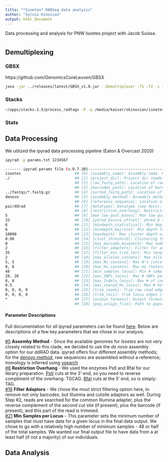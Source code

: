```yaml
---
title: "*Isoetes* RADSeq data analysis"
author: "Sylvia Kinosian"
output: html_document
---
```


Data processing and analysis for PNW Isoetes project with Jacob Suissa.

# {.tabset}

## Demultiplexing

### GBSX

https://github.com/GenomicsCoreLeuven/GBSX

```bash
java -jar ../releases/latest/GBSX_v1.0.jar --Demultiplexer -f1 -f2 -i (barcodes) -gzip true -o out_file
```

### Stacks

```bash
~/apps/stacks-2.5/process_radtags -P -p /media/kaiser/skinosian/isoetes/raw/ -o ./ -b isoetes_barcodes.txt -c -q -r --inline_null --renz_1 pstI --renz_2 mspI
```

### Stats

## Data Processing

We utilized the ipyrad data processing pipeline (Eaton & Overcast 2020)

```bash
ipyrad -p params.txt 1234567
```

```bash
------- ipyrad params file (v.0.7.30)-------------------------------------------
isoetes                        ## [0] [assembly_name]: Assembly name. Used to name output directories
./                             ## [1] [project_dir]: Project dir (made in curdir if not present)
                               ## [2] [raw_fastq_path]: Location of raw non-demultiplexed fastq files
                               ## [3] [barcodes_path]: Location of barcodes file
../fastqs/*.fastq.gz           ## [4] [sorted_fastq_path]: Location of demultiplexed/sorted fastq files
denovo                         ## [5] [assembly_method]: Assembly method 
                               ## [6] [reference_sequence]: Location of reference sequence file
pairddrad                      ## [7] [datatype]: Datatype (see docs): rad, gbs, ddrad, etc.
                               ## [8] [restriction_overhang]: Restriction overhang (cut1,) or (cut1, cut2)
5                              ## [9] [max_low_qual_bases]: Max low quality base calls (Q<20) in a read
33                             ## [10] [phred_Qscore_offset]: phred Q score offset (33 is default)
6                              ## [11] [mindepth_statistical]: Min depth for statistical base calling
6                              ## [12] [mindepth_majrule]: Min depth for majority-rule base calling
10000                          ## [13] [maxdepth]: Max cluster depth within samples
0.90                           ## [14] [clust_threshold]: Clustering threshold for de novo assembly
0                              ## [15] [max_barcode_mismatch]: Max number of allowable mismatches in barcodes
2                              ## [16] [filter_adapters]: Filter for adapters/primers (1 or 2=stricter)
35                             ## [17] [filter_min_trim_len]: Min length of reads after adapter trim
2                              ## [18] [max_alleles_consens]: Max alleles per site in consensus sequences
5, 5                           ## [19] [max_Ns_consens]: Max N's (uncalled bases) in consensus (R1, R2)
8, 8                           ## [20] [max_Hs_consens]: Max Hs (heterozygotes) in consensus (R1, R2)
48                             ## [21] [min_samples_locus]: Min # samples per locus for output
20, 20                         ## [22] [max_SNPs_locus]: Max # SNPs per locus (R1, R2)
8, 8                           ## [23] [max_Indels_locus]: Max # of indels per locus (R1, R2)
0.5                            ## [24] [max_shared_Hs_locus]: Max # heterozygous sites per locus (R1, R2)
0, 0, 0, 0                     ## [25] [trim_reads]: Trim raw read edges (R1>, <R1, R2>, <R2) (see docs)
0, 0, 0, 0                     ## [26] [trim_loci]: Trim locus edges (see docs) (R1>, <R1, R2>, <R2)
*                              ## [27] [output_formats]: Output formats (see docs)
                               ## [28] [pop_assign_file]: Path to population assignment file
```

#### Parameter Descriptions

Full documentation for all ipyrad parameters can be found [here](https://ipyrad.readthedocs.io/parameters.html). Below are descriptions of a few key parameters that we chose in our analysis.

[#5](https://ipyrad.readthedocs.io/parameters.html#assembly-method) **Assemby Method** - Since the available genomes for *Isoetes* are not very closely related to this clade, we decided to use the *de novo* assembly option for our ddRAD data. ipyrad offers four different assembly methods; for the [denovo method](https://ipyrad.readthedocs.io/methods.html#assembly-methods), raw sequences are assembled without a reference; homology is inferred using [vsearch](https://github.com/torognes/vsearch)
<br>
[#8](https://ipyrad.readthedocs.io/parameters.html#restriction-overhang) **Restriction Overhang** - We used the enzymes PstI and BfaI for our library preparation. [PstI](https://en.wikipedia.org/wiki/PstI) cuts at the 3' end, so you need to reverse compliment of the overhang: TGCAG. [BfaI](https://www.neb.com/products/R0568-BfaI#FAQs%20&%20Troubleshooting) cuts at the 5' end, so is simply: TAG.
<br>
[#16](https://ipyrad.readthedocs.io/parameters.html#filter-adapters) **Filter Adaptors** - We chose the most strict filtering option here, to remove not only barcodes, but Illumina and cutsite adaptors as well. During Step #2, reads are searched for the common Illumina adapter, plus the reverse complement of the second cut site (if present), plus the barcode (if present), and this part of the read is trimmed. 
<br>
[#21](https://ipyrad.readthedocs.io/parameters.html#min-samples-locus) **Min Samples per Locus** - This parameter sets the minimum number of samples that must have data for a given locus in the final data output. We chose to go with a relatively high number of minimum samples - 48 or half of the total samples. We wanted our final output file to have data from a at least half (if not a majority) of our individuals.


## Data Analysis


